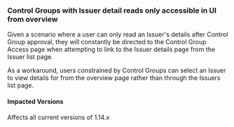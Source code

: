 ### Control Groups with Issuer detail reads only accessible in UI from overview

Given a scenario where a user can only read an Issuer's details after Control Group
approval, they will constantly be directed to the Control Group Access page when
attempting to link to the Issuer details page from the Issuer list page.

As a workaround, users constrained by Control Groups can select an Issuer to view
details for from the overview page rather than through the Issuers list page.

#### Impacted Versions

Affects all current versions of 1.14.x

